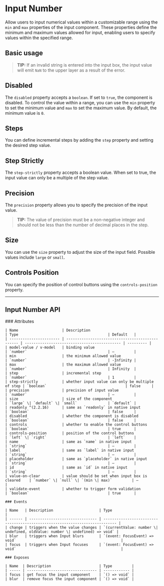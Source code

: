 
<Meta of={InputNumberStories} />

# Input Number

Allow users to input numerical values within a customizable range using the `min` and `max` properties of the input component. These properties define
the minimum and maximum values allowed for input, enabling users to specify values within the specified range.

## Basic usage

> **TIP:**
If an invalid string is entered into the input box, the input value will emit `NaN` to the upper layer as a result of the error.

<Canvas withToolbar={true} of={InputNumberStories.BasicUsage} />

## Disabled

The `disabled` property accepts a `boolean`. If set to `true`, the component is disabled. To control the value within a range, you can use the `min`
property to set the minimum value and `max` to set the maximum value. By default, the minimum value is `0`.

<Canvas withToolbar={true} of={InputNumberStories.Disabled} />

## Steps

You can define incremental steps by adding the `step` property and setting the desired step value.

<Canvas withToolbar={true} of={InputNumberStories.Steps} />

## Step Strictly

The `step-strictly` property accepts a boolean value. When set to true, the input value can only be a multiple of the step value.

<Canvas withToolbar={true} of={InputNumberStories.StrictlyStep} />

## Precision

The `precision` property allows you to specify the precision of the input value.

> **TIP:**
The value of precision must be a non-negative integer and should not be less than the number of decimal places in the step.

<Canvas withToolbar={true} of={InputNumberStories.Precision} />

## Size

You can use the `size` property to adjust the size of the input field. Possible values include `large` or `small`.

<Canvas withToolbar={true} of={InputNumberStories.Size} />

## Controls Position

You can specify the position of control buttons using the `controls-position` property.

<Canvas withToolbar={true} of={InputNumberStories.ControlsPosition} />

***

## Input Number API

<div style={{ marginTop: '30px' }}>
	### Attributes

	| Name                    | Description                                      | Type                                         | Default   |
	| ----------------------- | ------------------------------------------------ | -------------------------------------------- | --------- |
	| model-value / v-model   | binding value                                    | `number`                                     | —         |
	| min                     | the minimum allowed value                        | `number`                                     | -Infinity |
	| max                     | the maximum allowed value                        | `number`                                     | Infinity  |
	| step                    | incremental step                                 | `number`                                     | 1         |
	| step-strictly           | whether input value can only be multiple of step | `boolean`                                    | false     |
	| precision               | precision of input value                         | `number`                                     | —         |
	| size                    | size of the component                            | `large` \| `default` \| `small`              | `default` |
	| readonly ^(2.2.16)      | same as `readonly` in native input               | `boolean`                                    | false     |
	| disabled                | whether the component is disabled                | `boolean`                                    | false     |
	| controls                | whether to enable the control buttons            | `boolean`                                    | true      |
	| controls-position       | position of the control buttons                  | `left` \| `right`                            | `left`    |
	| name                    | same as `name` in native input                   | `string`                                     | —         |
	| label                   | same as `label` in native input                  | `string`                                     | —         |
	| placeholder             | same as `placeholder` in native input            | `string`                                     | —         |
	| id                      | same as `id` in native input                     | `string`                                     | —         |
	| value-on-clear          | value should be set when input box is cleared    | `number` \| `null` \| `(min \| max)`         | —         |
	| validate-event          | whether to trigger form validation               | `boolean`                                    | true      |

	### Events

	| Name   | Description                     | Type                                                                         |
	| ------ | ------------------------------- | ---------------------------------------------------------------------------- |
	| change | triggers when the value changes | `(currentValue: number \| undefined, oldValue: number \| undefined) => void` |
	| blur   | triggers when Input blurs       | `(event: FocusEvent) => void`                                                |
	| focus  | triggers when Input focuses     | `(event: FocusEvent) => void`                                                |

	### Exposes

	| Name  | Description                      | Type         |
	| ----- | -------------------------------- | ------------ |
	| focus | get focus the input component    | `() => void` |
	| blur  | remove focus the input component | `() => void` |
</div>
